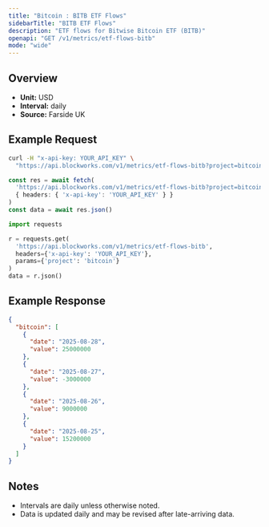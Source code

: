 ```yaml
---
title: "Bitcoin : BITB ETF Flows"
sidebarTitle: "BITB ETF Flows"
description: "ETF flows for Bitwise Bitcoin ETF (BITB)"
openapi: "GET /v1/metrics/etf-flows-bitb"
mode: "wide"
---
```


## Overview

- **Unit:** USD
- **Interval:** daily
- **Source:** Farside UK

## Example Request

<CodeGroup>

```bash cURL
curl -H "x-api-key: YOUR_API_KEY" \
  "https://api.blockworks.com/v1/metrics/etf-flows-bitb?project=bitcoin"
```

```typescript TypeScript
const res = await fetch(
  'https://api.blockworks.com/v1/metrics/etf-flows-bitb?project=bitcoin',
  { headers: { 'x-api-key': 'YOUR_API_KEY' } }
)
const data = await res.json()
```

```python Python
import requests

r = requests.get(
  'https://api.blockworks.com/v1/metrics/etf-flows-bitb',
  headers={'x-api-key': 'YOUR_API_KEY'},
  params={'project': 'bitcoin'}
)
data = r.json()
```

</CodeGroup>

## Example Response

```json
{
  "bitcoin": [
    {
      "date": "2025-08-28",
      "value": 25000000
    },
    {
      "date": "2025-08-27",
      "value": -3000000
    },
    {
      "date": "2025-08-26",
      "value": 9000000
    },
    {
      "date": "2025-08-25",
      "value": 15200000
    }
  ]
}
```

## Notes
- Intervals are daily unless otherwise noted.
- Data is updated daily and may be revised after late-arriving data.
